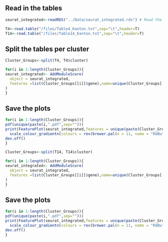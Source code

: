 

## Read in the tables
```r
seurat_integrated<-readRDS("../Data/seurat_integrated.rds") # Read the scRNA data

T4<-read.table("/files/Table4_Kanton.txt",sep="\t",header=T)
T14<-read.table("/files/Table14_Kanton.txt",sep="\t",header=T)
```

## Split the tables per cluster
```r
Cluster_Groups<-split(T4, T4$cluster)

for(i in 1:length(Cluster_Groups)){
seurat_integrated<- AddModuleScore(
  object = seurat_integrated,
  features =list(Cluster_Groups[[i]]$gene),name=unique(Cluster_Groups[[i]]$cluster)
)
}
```
## Save the plots
```r
for(i in 1:length(Cluster_Groups)){
pdf(unique(paste(i,".pdf",sep="")))
print(FeaturePlot(seurat_integrated,features = unique(paste(Cluster_Groups[[i]]$cluster,1,sep = "")), label = TRUE, repel = TRUE) +
  scale_colour_gradientn(colours = rev(brewer.pal(n = 11, name = "RdBu"))))
dev.off()
}
```

```r
Cluster_Groups<-split(T14, T14$cluster)

for(i in 1:length(Cluster_Groups)){
seurat_integrated<- AddModuleScore(
  object = seurat_integrated,
  features =list(Cluster_Groups[[i]]$gene),name=unique(Cluster_Groups[[i]]$cluster)
)
}
```
## Save the plots
```r
for(i in 1:length(Cluster_Groups)){
pdf(unique(paste(i,".pdf",sep="")))
print(FeaturePlot(seurat_integrated,features = unique(paste(Cluster_Groups[[i]]$cluster,1,sep = "")), label = TRUE, repel = TRUE) +
  scale_colour_gradientn(colours = rev(brewer.pal(n = 11, name = "RdBu"))))
dev.off()
}
```